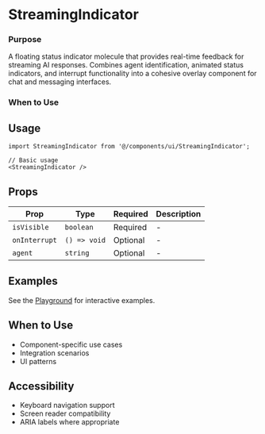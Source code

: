 # StreamingIndicator

### Purpose
A floating status indicator molecule that provides real-time feedback for streaming AI responses. Combines agent identification, animated status indicators, and interrupt functionality into a cohesive overlay component for chat and messaging interfaces.
### When to Use

## Usage

```tsx
import StreamingIndicator from '@/components/ui/StreamingIndicator';

// Basic usage
<StreamingIndicator />
```

## Props

| Prop | Type | Required | Description |
|------|------|----------|-------------|
| `isVisible` | `boolean` | Required | - |
| `onInterrupt` | `() => void` | Optional | - |
| `agent` | `string` | Optional | - |

## Examples

See the [Playground](/play) for interactive examples.

## When to Use

- Component-specific use cases
- Integration scenarios
- UI patterns

## Accessibility

- Keyboard navigation support
- Screen reader compatibility
- ARIA labels where appropriate
